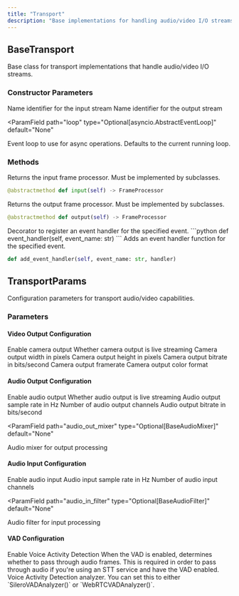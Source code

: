 ```yaml
---
title: "Transport"
description: "Base implementations for handling audio/video I/O streams"
---
```


## BaseTransport

<ResponseField name="BaseTransport" type="base class">
  Base class for transport implementations that handle audio/video I/O streams.
</ResponseField>

### Constructor Parameters

<ParamField path="input_name" type="Optional[str]" default="None">
  Name identifier for the input stream
</ParamField>

<ParamField path="output_name" type="Optional[str]" default="None">
  Name identifier for the output stream
</ParamField>

<ParamField
  path="loop"
  type="Optional[asyncio.AbstractEventLoop]"
  default="None"
>
  Event loop to use for async operations. Defaults to the current running loop.
</ParamField>

### Methods

<ResponseField name="input" type="method">
  Returns the input frame processor. Must be implemented by subclasses.

```python
@abstractmethod def input(self) -> FrameProcessor
```

</ResponseField>

<ResponseField name="output" type="method">
  Returns the output frame processor. Must be implemented by subclasses.

```python
@abstractmethod def output(self) -> FrameProcessor
```

</ResponseField>

<ResponseField name="event_handler" type="decorator">
  Decorator to register an event handler for the specified event. ```python def
  event_handler(self, event_name: str) ```
</ResponseField>

<ResponseField name="add_event_handler" type="method">
  Adds an event handler function for the specified event.

```python
def add_event_handler(self, event_name: str, handler)
```

</ResponseField>

## TransportParams

<ResponseField name="TransportParams" type="class">
  Configuration parameters for transport audio/video capabilities.
</ResponseField>

### Parameters

#### Video Output Configuration

<ParamField path="camera_out_enabled" type="bool" default="False">
  Enable camera output
</ParamField>

<ParamField path="camera_out_is_live" type="bool" default="False">
  Whether camera output is live streaming
</ParamField>

<ParamField path="camera_out_width" type="int" default="1024">
  Camera output width in pixels
</ParamField>

<ParamField path="camera_out_height" type="int" default="768">
  Camera output height in pixels
</ParamField>

<ParamField path="camera_out_bitrate" type="int" default="800000">
  Camera output bitrate in bits/second
</ParamField>

<ParamField path="camera_out_framerate" type="int" default="30">
  Camera output framerate
</ParamField>

<ParamField path="camera_out_color_format" type="str" default="RGB">
  Camera output color format
</ParamField>

#### Audio Output Configuration

<ParamField path="audio_out_enabled" type="bool" default="False">
  Enable audio output
</ParamField>

<ParamField path="audio_out_is_live" type="bool" default="False">
  Whether audio output is live streaming
</ParamField>

<ParamField path="audio_out_sample_rate" type="int" default="24000">
  Audio output sample rate in Hz
</ParamField>

<ParamField path="audio_out_channels" type="int" default="1">
  Number of audio output channels
</ParamField>

<ParamField path="audio_out_bitrate" type="int" default="96000">
  Audio output bitrate in bits/second
</ParamField>

<ParamField
  path="audio_out_mixer"
  type="Optional[BaseAudioMixer]"
  default="None"
>
  Audio mixer for output processing
</ParamField>

#### Audio Input Configuration

<ParamField path="audio_in_enabled" type="bool" default="False">
  Enable audio input
</ParamField>

<ParamField path="audio_in_sample_rate" type="int" default="16000">
  Audio input sample rate in Hz
</ParamField>

<ParamField path="audio_in_channels" type="int" default="1">
  Number of audio input channels
</ParamField>

<ParamField
  path="audio_in_filter"
  type="Optional[BaseAudioFilter]"
  default="None"
>
  Audio filter for input processing
</ParamField>

#### VAD Configuration

<ParamField path="vad_enabled" type="bool" default="False">
  Enable Voice Activity Detection
</ParamField>

<ParamField path="vad_audio_passthrough" type="bool" default="False">
  When the VAD is enabled, determines whether to pass through audio frames. This
  is required in order to pass through audio if you're using an STT service and
  have the VAD enabled.
</ParamField>

<ParamField path="vad_analyzer" type="Optional[VADAnalyzer]" default="None">
  Voice Activity Detection analyzer. You can set this to either
  `SileroVADAnalyzer()` or `WebRTCVADAnalyzer()`.
</ParamField>

